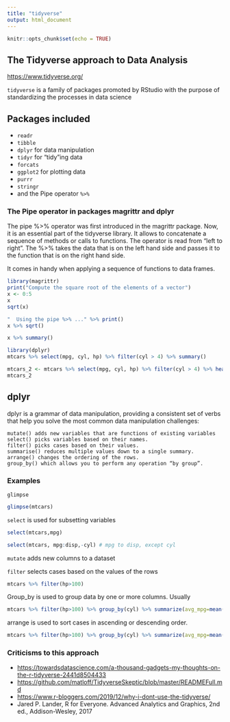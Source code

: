 ```yaml
---
title: "tidyverse"
output: html_document
---
```


```r
knitr::opts_chunk$set(echo = TRUE)
```

## The Tidyverse approach to Data Analysis

<https://www.tidyverse.org/>

`tidyverse` is a family of packages promoted by RStudio with the purpose of standardizing the processes in data science

## Packages included

-   `readr`
-   `tibble`
-   `dplyr` for data manipulation
-   `tidyr` for "tidy"ing data
-   `forcats`
-   `ggplot2` for plotting data
-   `purrr`
-   `stringr`
-   and the Pipe operator `%>%`

### The Pipe operator in packages magrittr and dplyr
The pipe %>% operator was first introduced in the magrittr package. Now, it is an essential part of the tidyverse library. 
It allows to concatenate a sequence of methods or calls to functions.
The operator is read from "left to right". The %>% takes the data that is on the left hand side and passes it to the function that is on the right hand side.

It comes in handy when applying a sequence of functions to data frames. 

```r
library(magrittr)
print("Compute the square root of the elements of a vector")
x <- 0:5
x
sqrt(x)

"  Using the pipe %>% ..." %>% print()
x %>% sqrt()

x %>% summary()

library(dplyr)
mtcars %>% select(mpg, cyl, hp) %>% filter(cyl > 4) %>% summary()

mtcars_2 <- mtcars %>% select(mpg, cyl, hp) %>% filter(cyl > 4) %>% head()
mtcars_2


```
## dplyr
dplyr is a grammar of data manipulation, providing a consistent set of verbs that help you solve the most common data manipulation challenges:

    mutate() adds new variables that are functions of existing variables
    select() picks variables based on their names.
    filter() picks cases based on their values.
    summarise() reduces multiple values down to a single summary.
    arrange() changes the ordering of the rows.
    group_by() which allows you to perform any operation “by group”.

### Examples

`glimpse` 
```r
glimpse(mtcars)
```

`select` is used for subsetting variables
```r
select(mtcars,mpg)

select(mtcars, mpg:disp,-cyl) # mpg to disp, except cyl

```

`mutate` adds new columns to a dataset

`filter` selects cases based on the values of the rows

```r
mtcars %>% filter(hp>100)
```
Group_by is used to group data by one or more columns. Usually 
```r
mtcars %>% filter(hp>100) %>% group_by(cyl) %>% summarize(avg_mpg=mean(mpg))
```
arrange is used to sort cases in ascending or descending order. 
```r
mtcars %>% filter(hp>100) %>% group_by(cyl) %>% summarize(avg_mpg=mean(mpg)) %>% arrange(desc(cyl))
```


### Criticisms to this approach

-   <https://towardsdatascience.com/a-thousand-gadgets-my-thoughts-on-the-r-tidyverse-2441d8504433>
-   <https://github.com/matloff/TidyverseSkeptic/blob/master/READMEFull.md>
-   <https://www.r-bloggers.com/2019/12/why-i-dont-use-the-tidyverse/>
-   Jared P. Lander, R for Everyone. Advanced Analytics and Graphics, 2nd ed., Addison-Wesley, 2017
